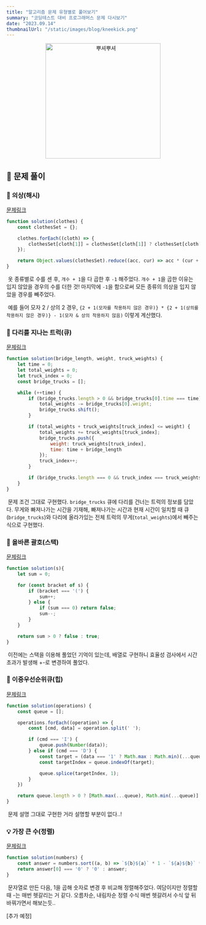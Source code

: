 ```yaml
---
title: "알고리즘 문제 유형별로 풀어보기"
summary: "코딩테스트 대비 프로그래머스 문제 다시보기"
date: "2023.09.14"
thumbnailUrl: "/static/images/blog/kneekick.png"
---
```


<div align="center">
	<img src="/static/images/blog/kneekick.png" width="300px" alt="뿌셔뿌셔" />
</div>

## 👊 문제 풀이

### 🧢 의상(해시)
[문제링크](https://school.programmers.co.kr/learn/courses/30/lessons/42578)
```javascript
function solution(clothes) {
    const clothesSet = {};

    clothes.forEach((cloth) => {
        clothesSet[cloth[1]] = clothesSet[cloth[1]] ? clothesSet[cloth[1]] + 1 : 1;
    });

    return Object.values(clothesSet).reduce((acc, cur) => acc * (cur + 1), 1) - 1;
}
```

&nbsp;옷 종류별로 수를 센 후, `개수 + 1`을 다 곱한 후 `-1` 해주었다. `개수 + 1`을 곱한 이유는 입지 않았을 경우의 수를 더한 것! 마지막에 `-1`을 함으로써 모든 종류의 의상을 입지 않았을 경우를 빼주었다.

&nbsp;예를 들어 모자 2 / 상의 2 경우, `{2 + 1(모자를 착용하지 않은 경우)} * {2 + 1(상의를 착용하지 않은 경우)} - 1(모자 & 상의 착용하지 않음)` 이렇게 계산했다.

### 🚛 다리를 지나는 트럭(큐)
[문제링크](https://school.programmers.co.kr/learn/courses/30/lessons/42583)
```javascript
function solution(bridge_length, weight, truck_weights) {
    let time = 0;
    let total_weights = 0;
    let truck_index = 0;
    const bridge_trucks = [];

    while (++time) {
        if (bridge_trucks.length > 0 && bridge_trucks[0].time === time) {
            total_weights -= bridge_trucks[0].weight;
            bridge_trucks.shift();
        }

        if (total_weights + truck_weights[truck_index] <= weight) {
            total_weights += truck_weights[truck_index];
            bridge_trucks.push({
                weight: truck_weights[truck_index],
                time: time + bridge_length
            });
            truck_index++;
        }

        if (bridge_trucks.length === 0 && truck_index === truck_weights.length) return time;
    }
}
```

&nbsp;문제 조건 그대로 구현했다. `bridge_trucks` 큐에 다리를 건너는 트럭의 정보를 담았다. 무게와 빠져나가는 시간을 기재해, 빠져나가는 시간과 현재 시간이 일치할 때 큐(`bridge_trucks`)와 다리에 올라가있는 전체 트럭의 무게(`total_weights`)에서 빼주는 식으로 구현했다.

### 👀 올바른 괄호(스택)
[문제링크](https://school.programmers.co.kr/learn/courses/30/lessons/12909)
```javascript
function solution(s){
    let sum = 0;

    for (const bracket of s) {
        if (bracket === '(') {
            sum++;
        } else {
            if (sum === 0) return false;
            sum--;
        }
    }

    return sum > 0 ? false : true;
}
```

&nbsp;이전에는 스택을 이용해 풀었던 기억이 있는데, 배열로 구현하니 효율성 검사에서 시간초과가 발생해 +-로 변경하여 풀었다.

### 🎈 이중우선순위큐(힙)
[문제링크](https://school.programmers.co.kr/learn/courses/30/lessons/42628)
```javascript
function solution(operations) {
    const queue = [];

    operations.forEach((operation) => {
        const [cmd, data] = operation.split(' ');

        if (cmd === 'I') {
            queue.push(Number(data));
        } else if (cmd === 'D') {
            const target = (data === '1' ? Math.max : Math.min)(...queue);
            const targetIndex = queue.indexOf(target);

            queue.splice(targetIndex, 1);
        }
    })

    return queue.length > 0 ? [Math.max(...queue), Math.min(...queue)] : [0, 0];
}
```

&nbsp;문제 설명 그대로 구현한 거라 설명할 부분이 없다..!

### 💡 가장 큰 수(정렬)
[문제링크](https://school.programmers.co.kr/learn/courses/30/lessons/42746)
```javascript
function solution(numbers) {
    const answer = numbers.sort((a, b) => `${b}${a}` * 1 - `${a}${b}` * 1).join('');
    return answer[0] === '0' ? '0' : answer;
}
```

&nbsp;문자열로 만든 다음, 1을 곱해 숫자로 변경 후 비교해 정렬해주었다. 여담이지만 정렬할 때 -는 매번 헷갈리는 거 같다. 오름차순, 내림차순 정렬 수식 매번 헷갈려서 수식 앞 뒤 바꿔가면서 해보는듯..

[추가 예정]

